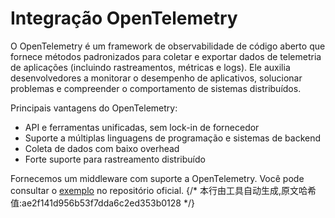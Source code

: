 # Integração OpenTelemetry

O OpenTelemetry é um framework de observabilidade de código aberto que fornece métodos padronizados para coletar e exportar dados de telemetria de aplicações (incluindo rastreamentos, métricas e logs). Ele auxilia desenvolvedores a monitorar o desempenho de aplicativos, solucionar problemas e compreender o comportamento de sistemas distribuídos.

Principais vantagens do OpenTelemetry:
- API e ferramentas unificadas, sem lock-in de fornecedor
- Suporte a múltiplas linguagens de programação e sistemas de backend
- Coleta de dados com baixo overhead
- Forte suporte para rastreamento distribuído

Fornecemos um middleware com suporte a OpenTelemetry. Você pode consultar o [exemplo](https://github.com/salvo-rs/salvo/tree/main/examples/otel-jaeger) no repositório oficial.
{/* 本行由工具自动生成,原文哈希值:ae2f141d956b53f7dda6c2ed353b0128 */}